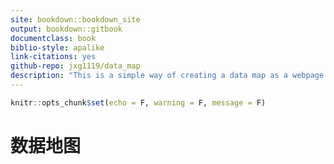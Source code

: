```yaml
--- 
site: bookdown::bookdown_site
output: bookdown::gitbook
documentclass: book
biblio-style: apalike
link-citations: yes
github-repo: jxg1119/data_map
description: "This is a simple way of creating a data map as a webpage."
---
```


```r
knitr::opts_chunk$set(echo = F, warning = F, message = F)
```

# 数据地图
